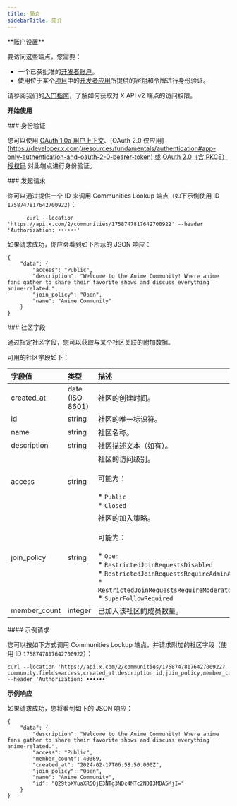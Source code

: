 ```yaml
---
title: 简介
sidebarTitle: 简介
---
```



<Note>
  **账户设置**

  要访问这些端点，您需要：

  - 一个已获批准的[开发者账户](https://developer.x.com/en/portal/petition/essential/basic-info)。
  - 使用位于某个[项目](/zh/resources/fundamentals/projects)中的[开发者应用](/zh/resources/fundamentals/developer-apps)所提供的密钥和令牌进行身份验证。

  请参阅我们的[入门指南](/zh/x-api/getting-started/getting-access)，了解如何获取对 X API v2 端点的访问权限。
</Note>

**开始使用**

<div id="authentication">
  ### 身份验证
</div>

您可以使用 [OAuth 1.0a 用户上下文](/zh/resources/fundamentals/authentication)、\[OAuth 2.0 仅应用]\(https://developer.x.com(/resources/fundamentals/authentication#app-only-authentication-and-oauth-2-0-bearer-token) 或 [OAuth 2.0（含 PKCE）授权码](zh/resources/fundamentals/authentication#oauth-2-0-authorization-code-flow-with-pkce-2) 对此端点进行身份验证。
 

<div id="making-a-request">
  ### 发起请求
</div>

你可以通过提供一个 ID 来调用 Communities Lookup 端点（如下示例使用 ID `1758747817642700922`）：

```
      curl --location 'https://api.x.com/2/communities/1758747817642700922' --header 'Authorization: ••••••'
```

如果请求成功，你应会看到如下所示的 JSON 响应：

```
{
    "data": {
        "access": "Public",
        "description": "Welcome to the Anime Community! Where anime fans gather to share their favorite shows and discuss everything anime-related.",
        "join_policy": "Open",
        "name": "Anime Community"
    }
}
```

<div id="community-fields">
  ### 社区字段
</div>

通过指定社区字段，您可以获取与某个社区关联的附加数据。

可用的社区字段如下：

| 字段值 | 类型 | 描述 |     |
| :--- | :--- | :--- | :--- |
| created\_at | date (ISO 8601) | 社区的创建时间。 |     |
| id  | string | 社区的唯一标识符。 |     |
| name | string | 社区名称。 |     |
| description | string | 社区描述文本（如有）。 |     |
| access | string | 社区的访问级别。  <br />  <br />可能为：<br /><br />\* `Public`<br />\* `Closed` |     |
| join\_policy | string | 社区的加入策略。  <br />  <br />可能为：<br /><br />\* `Open`<br />\* `RestrictedJoinRequestsDisabled`<br />\* `RestrictedJoinRequestsRequireAdminApproval`<br />\* `RestrictedJoinRequestsRequireModeratorApproval`<br />\* `SuperFollowRequired` |     |
| member\_count | integer | 已加入该社区的成员数量。 |     |

<div id="example-request">
  #### 示例请求
</div>

您可以按如下方式调用 Communities Lookup 端点，并请求附加的社区字段（使用 ID `1758747817642700922`）：

```
curl --location 'https://api.x.com/2/communities/1758747817642700922?community.fields=access,created_at,description,id,join_policy,member_count,name' --header 'Authorization: ••••••'
```

**示例响应**

如果请求成功，您将看到如下的 JSON 响应：

```
{
    "data": {
        "description": "Welcome to the Anime Community! Where anime fans gather to share their favorite shows and discuss everything anime-related.",
        "access": "Public",
        "member_count": 40369,
        "created_at": "2024-02-17T06:58:50.000Z",
        "join_policy": "Open",
        "name": "Anime Community",
        "id": "Q29tbXVuaXR5OjE3NTg3NDc4MTc2NDI3MDA5MjI="
    }
}
```